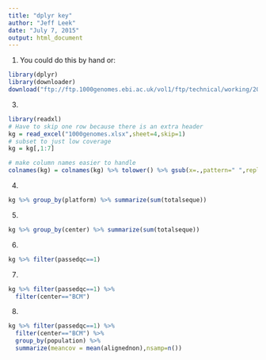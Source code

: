 ```yaml
---
title: "dplyr key"
author: "Jeff Leek"
date: "July 7, 2015"
output: html_document
---
```


1. You could do this by hand or: 
```r
library(dplyr)
library(downloader)
download("ftp://ftp.1000genomes.ebi.ac.uk/vol1/ftp/technical/working/20130606_sample_info/20130606_sample_info.xlsx",destfile="1000genomes.xlsx")
```

3. 
```r
library(readxl)
# Have to skip one row because there is an extra header
kg = read_excel("1000genomes.xlsx",sheet=4,skip=1)
# subset to just low coverage
kg = kg[,1:7]

# make column names easier to handle
colnames(kg) = colnames(kg) %>% tolower() %>% gsub(x=.,pattern=" ",replacement="") %>% substr(1,10)

```

4. 
```r
kg %>% group_by(platform) %>% summarize(sum(totalseque))
```

5. 
```r
kg %>% group_by(center) %>% summarize(sum(totalseque))
```

6. 

```r
kg %>% filter(passedqc==1)
```


7. 

```r
kg %>% filter(passedqc==1) %>%
  filter(center=="BCM")
```

8. 

```r
kg %>% filter(passedqc==1) %>%
  filter(center=="BCM") %>%
  group_by(population) %>%
  summarize(meancov = mean(alignednon),nsamp=n())
```


